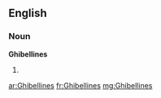 ==English==

===Noun===
'''Ghibellines'''

# {{plural of|[[Ghibelline]]}}

[[ar:Ghibellines]]
[[fr:Ghibellines]]
[[mg:Ghibellines]]
